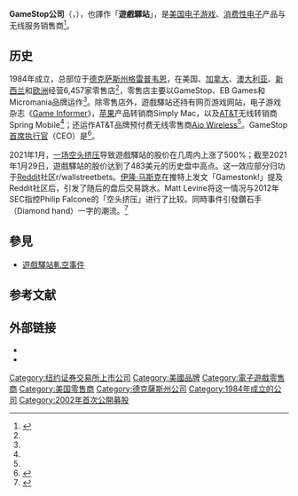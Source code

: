 {{Distinguish|GameSpot}}
{{Expand language|1=en|time=2021-06-29T09:54:19+00:00}}
{{NoteTA
|G1=Games
|G2=USState
}}
{{Infobox company
| name_en = GameStop Corporation
| logo = Image:GameStop.svg
| type = [[上市公司|上市]]
| traded_as = {{nyse|GME}}<br />[[S&P_500|S&P 500 Component]]
| foundation = 1984年以Babbage's名义<br />{{USA}}[[德克萨斯州|德克萨斯州]][[达拉斯|达拉斯]]
| location = {{USA}}[[德克萨斯州|德克萨斯州]][[格雷普韦恩_(得克萨斯州)|格雷普韦恩]]
| area_served = 全球
| locations = 6,627<small>(2012)</small><ref name="10K" />
| key_people = R·理查德·丰坦<ref name="gsmanage">{{cite web|title=GameStop Management|url=http://phx.corporate-ir.net/phoenix.zhtml?c=130125&p=irol-govboard|publisher=GameStop Corporation|accessdate=2010-06-11|archive-date=2008-12-18|archive-url=https://web.archive.org/web/20081218093937/http://phx.corporate-ir.net/phoenix.zhtml?c=130125&p=irol-govboard}}</ref>（[[董事长|国际董事长]]）<br />丹尼尔·德马泰奥<ref name="PR">{{cite press release|url=http://phx.corporate-ir.net/phoenix.zhtml?c=130125&p=irol-newsArticle&ID=1433525&highlight=|title=GameStop Announces Key Executive Promotions|date=2010-06-02|publisher=GameStop|accessdate=2010-06-03|archive-date=2015-01-31|archive-url=https://web.archive.org/web/20150131035206/http://phx.corporate-ir.net/phoenix.zhtml?c=130125&p=irol-newsArticle&ID=1433525&highlight=}}</ref><br />（执行董事长）<br />[[J·保罗·雷恩斯|J·保罗·雷恩斯]]<ref name="PR" />（[[首席执行官|CEO]]）
| industry = [[零售|零售]]
| products = [[电子游戏|电子游戏]]<br>[[电子游戏机|电子游戏机]]<br>[[电子游戏插件|插件]]
| revenue = {{increase}} [[United_States_dollar|US$]] 90.78亿<small>(2009)</small><ref name="10K">{{cite web|url=http://www.sec.gov/Archives/edgar/data/1326380/000095012310030164/d70778e10vk.htm|title=2009 Form 10-K, GameStop Corporation|publisher=United States Securities and Exchange Commission|access-date=2014-08-18|archive-date=2021-04-10|archive-url=https://web.archive.org/web/20210410234433/https://www.sec.gov/Archives/edgar/data/1326380/000095012310030164/d70778e10vk.htm}}</ref>
| operating_income = {{decrease}} US$ 6.37亿<small>（2009）</small><ref name="10K" />
| net_income = {{decrease}} US$ 3.77亿<small>（2009）</small><ref name="10K" />
| assets = {{increase}} US$ 49.55亿<small>（2009）</small><ref name="10K" />
| equity = {{increase}} US$ 27.23亿<small>（2009）</small><ref name="10K" />
| num_employees = 全职17,000<small>（2009）</small><ref name="10K" />
| divisions = GameStop<br>[[EB_Games|EB Games]]<br>Babbage's<br>[[Micromania|Micromania]]<br>[[Moviestop|Moviestop]]<br>[[Kongregate|Kongregate]]<br>[[Game_Informer|Game Informer]]<br>[[Impulse|Impulse]]
| homepage = {{URL|http://www.gamestop.com/}}
}}

'''GameStop公司'''（{{lang-en|GameStop Corporation}}，{{nyse|GME}}），也譯作「'''遊戲驛站'''」，是[[美国|美国]][[电子游戏|电子游戏]]、[[消费性电子|消费性电子]]产品与无线服务销售商<ref name="10k">{{Cite web|url=http://www.sec.gov/Archives/edgar/data/1326380/000144530514001259/a10k-fy13q4.htm|title=GameStop Corp.|publisher=Securities & Exchange Commission|accessdate=2014-06-05|archive-date=2021-06-08|archive-url=https://web.archive.org/web/20210608191309/https://www.sec.gov/Archives/edgar/data/1326380/000144530514001259/a10k-fy13q4.htm}}</ref>。

==历史==
1984年成立，总部位于[[德克萨斯州|德克萨斯州]][[格雷普韦恩_(得克萨斯州)|格雷普韦恩]]，在美国、[[加拿大|加拿大]]、[[澳大利亚|澳大利亚]]、[[新西兰|新西兰]]和[[欧洲|欧洲]]经营6,457家零售店<ref name="10k" />，零售店主要以GameStop、EB Games和Micromania品牌运作<ref name="10k" />。除零售店外，遊戲驛站还持有网页游戏网站{{le|Kongregate|Kongregate}}，电子游戏杂志《[[Game_Informer|Game Informer]]》，[[苹果公司|苹果]]产品转销商Simply Mac，以及[[AT&T|AT&T]]无线转销商Spring Mobile<ref name="10k" />；还运作AT&T品牌预付费无线零售商[[Aio_Wireless|Aio Wireless]]<ref name="10k" />。GameStop[[首席执行官|首席执行官]]（CEO）是{{le|朱利安·保羅·雷恩斯|J. Paul Raines}}<ref>{{Cite web|url=http://online.wsj.com/news/articles/SB10001424052748703561604575282391978660052|title=GameStop Names New CEO|author=Nathan Becker|publisher=The Wall Street Journal|date=2010-06-03|accessdate=2014-06-05|archive-date=2019-10-16|archive-url=https://web.archive.org/web/20191016223232/https://www.wsj.com/articles/SB10001424052748703561604575282391978660052|dead-url=no}}</ref>。

2021年1月，[[遊戲驛站軋空事件|一场空头挤压]]导致遊戲驛站的股价在几周内上涨了500%；截至2021年1月29日，遊戲驛站的股价达到了483美元的历史盘中高点。这一效应部分归功于[[Reddit|Reddit]]社区r/wallstreetbets。[[伊隆·马斯克|伊隆·马斯克]]在推特上发文「Gamestonk!」提及Reddit社区后，引发了随后的盘后交易跳水。Matt Levine将这一情况与2012年SEC指控Philip Falcone的「空头挤压」进行了比较。同時事件引發鑽石手（Diamond hand）一字的潮流。<ref>{{Cite news|title=‘Dumb Money’ Is on GameStop, and It’s Beating Wall Street at Its Own Game|url=https://www.nytimes.com/2021/01/27/business/gamestop-wall-street-bets.html|newspaper=The New York Times|date=2021-01-27|accessdate=2022-01-17|issn=0362-4331|language=en-US|first=Matt|last=Phillips|first2=Taylor|last2=Lorenz|archive-date=2021-01-27|archive-url=https://web.archive.org/web/20210127233648/https://www.nytimes.com/2021/01/27/business/gamestop-wall-street-bets.html}}</ref>

== 參見 ==
*[[遊戲驛站軋空事件|遊戲驛站軋空事件]]

== 参考文献 ==
{{Reflist}}

==外部链接==
{{Commons category}}
* {{Official website|https://www.gamestop.com/}}
* {{webarchive|url=https://web.archive.org/*/http://www.funcoland.com|title=Funcoland}}

{{Authority control}}
[[Category:纽约证券交易所上市公司|Category:纽约证券交易所上市公司]]
[[Category:美國品牌|Category:美國品牌]]
[[Category:電子遊戲零售商|Category:電子遊戲零售商]]
[[Category:美国零售商|Category:美国零售商]]
[[Category:德克薩斯州公司|Category:德克薩斯州公司]]
[[Category:1984年成立的公司|Category:1984年成立的公司]]
[[Category:2002年首次公開募股|Category:2002年首次公開募股]]